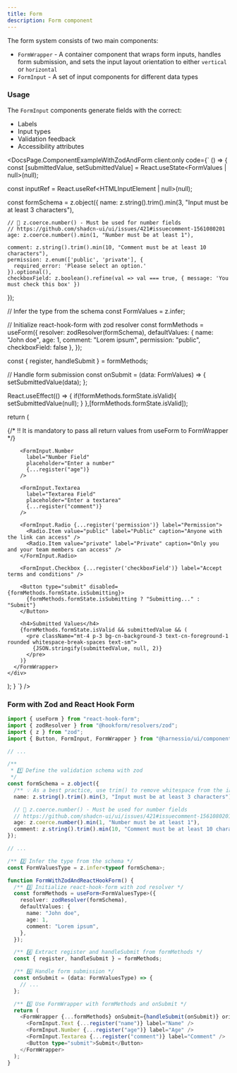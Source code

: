 ```yaml
---
title: Form
description: Form component
---
```


The form system consists of two main components:

- `FormWrapper` - A container component that wraps form inputs, handles form submission, and sets the input layout orientation to either `vertical` or `horizontal`
- `FormInput` - A set of input components for different data types

### Usage

The `FormInput` components generate fields with the correct:

- Labels
- Input types
- Validation feedback
- Accessibility attributes


<DocsPage.ComponentExampleWithZodAndForm
  client:only
  code={`
  () => {
  const [submittedValue, setSubmittedValue] = React.useState<FormValues | null>(null);

const inputRef = React.useRef<HTMLInputElement | null>(null);

const formSchema = z.object({
name: z.string().trim().min(3, "Input must be at least 3 characters"),

    // 🚨 z.coerce.number() - Must be used for number fields
    // https://github.com/shadcn-ui/ui/issues/421#issuecomment-1561080201
    age: z.coerce.number().min(1, "Number must be at least 1"),

    comment: z.string().trim().min(10, "Comment must be at least 10 characters"),
    permission: z.enum(['public', 'private'], {
      required_error: 'Please select an option.'
    }).optional(),
    checkboxField: z.boolean().refine(val => val === true, { message: 'You must check this box' })

});

// Infer the type from the schema
const FormValues = z.infer<typeof formSchema>;

// Initialize react-hook-form with zod resolver
const formMethods = useForm<FormValues>({
resolver: zodResolver(formSchema),
defaultValues: {
name: "John doe",
age: 1,
comment: "Lorem ipsum",
permission: "public",
checkboxField: false
},
});

const { register, handleSubmit } = formMethods;

// Handle form submission
const onSubmit = (data: FormValues) => {
setSubmittedValue(data);
};

React.useEffect(() => {
if(!formMethods.formState.isValid){
setSubmittedValue(null);
}
},[formMethods.formState.isValid]);

return (

<div className="w-[500px]">
{/* ‼️ It is mandatory to pass all return values from useForm to FormWrapper */}
<FormWrapper {...formMethods} onSubmit={handleSubmit(onSubmit)}>
<FormInput.Text
label="Input Field"
placeholder="Enter at least 3 characters"
{...register("name")}
/>

        <FormInput.Number
          label="Number Field"
          placeholder="Enter a number"
          {...register("age")}
        />

        <FormInput.Textarea
          label="Textarea Field"
          placeholder="Enter a textarea"
          {...register("comment")}
        />

        <FormInput.Radio {...register('permission')} label="Permission">
          <Radio.Item value="public" label="Public" caption="Anyone with the link can access" />
          <Radio.Item value="private" label="Private" caption="Only you and your team members can access" />
        </FormInput.Radio>

        <FormInput.Checkbox {...register('checkboxField')} label="Accept terms and conditions" />

        <Button type="submit" disabled={formMethods.formState.isSubmitting}>
          {formMethods.formState.isSubmitting ? "Submitting..." : "Submit"}
        </Button>

        <h4>Submitted Values</h4>
        {formMethods.formState.isValid && submittedValue && (
          <pre className="mt-4 p-3 bg-cn-background-3 text-cn-foreground-1 rounded whitespace-break-spaces text-sm">
            {JSON.stringify(submittedValue, null, 2)}
          </pre>
        )}
      </FormWrapper>
    </div>

);
}
`}
/>

### Form with Zod and React Hook Form

```typescript jsx
import { useForm } from "react-hook-form";
import { zodResolver } from "@hookform/resolvers/zod";
import { z } from "zod";
import { Button, FormInput, FormWrapper } from "@harnessio/ui/components";

// ...

/**
 * 1️⃣ Define the validation schema with zod
 */
const formSchema = z.object({
  /** 💡 As a best practice, use trim() to remove whitespace from the input */
  name: z.string().trim().min(3, "Input must be at least 3 characters"),

  // 🚨 z.coerce.number() - Must be used for number fields
  // https://github.com/shadcn-ui/ui/issues/421#issuecomment-1561080201
  age: z.coerce.number().min(1, "Number must be at least 1"),
  comment: z.string().trim().min(10, "Comment must be at least 10 characters"),
});

// ...

/** 2️⃣ Infer the type from the schema */
const FormValuesType = z.infer<typeof formSchema>;

function FormWithZodAndReactHookForm() {
  /** 3️⃣ Initialize react-hook-form with zod resolver */
  const formMethods = useForm<FormValuesType>({
    resolver: zodResolver(formSchema),
    defaultValues: {
      name: "John doe",
      age: 1,
      comment: "Lorem ipsum",
    },
  });

  /** 4️⃣ Extract register and handleSubmit from formMethods */
  const { register, handleSubmit } = formMethods;

  /** 6️⃣ Handle form submission */
  const onSubmit = (data: FormValuesType) => {
    // ...
  };

  /** 5️⃣ Use FormWrapper with formMethods and onSubmit */
  return (
    <FormWrapper {...formMethods} onSubmit={handleSubmit(onSubmit)} orientation="vertical">
      <FormInput.Text {...register("name")} label="Name" />
      <FormInput.Number {...register("age")} label="Age" />
      <FormInput.Textarea {...register("comment")} label="Comment" />
      <Button type="submit">Submit</Button>
    </FormWrapper>
  );
}
```
